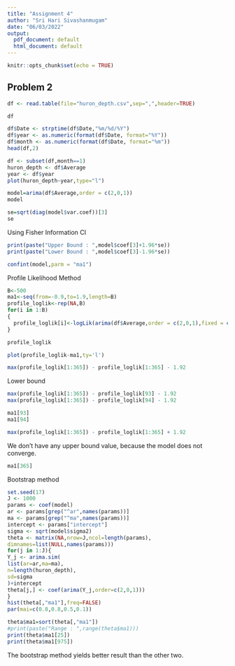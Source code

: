 ---
title: "Assignment 4"
author: "Sri Hari Sivashanmugam"
date: "06/03/2022"
output:
  pdf_document: default
  html_document: default
---

```{r setup, include=FALSE}
knitr::opts_chunk$set(echo = TRUE)
```

## Problem 2

```{r}
df <- read.table(file="huron_depth.csv",sep=",",header=TRUE)
```

```{r}
df
```

```{r}
df$Date <- strptime(df$Date,"%m/%d/%Y")
df$year <- as.numeric(format(df$Date, format="%Y"))
df$month <- as.numeric(format(df$Date, format="%m"))
head(df,2)
```

```{r}
df <- subset(df,month==1)
huron_depth <- df$Average
year <- df$year
plot(huron_depth~year,type="l")
```

```{r}
model=arima(df$Average,order = c(2,0,1))
model
```

```{r}
se=sqrt(diag(model$var.coef))[3]
se
```

Using Fisher Information CI

```{r}
print(paste("Upper Bound : ",model$coef[3]+1.96*se))
print(paste("Lower Bound : ",model$coef[3]-1.96*se))
```

```{r}
confint(model,parm = "ma1")
```

Profile Likelihood Method

```{r}
B<-500
ma1<-seq(from=-0.9,to=1.9,length=B)
profile_loglik<-rep(NA,B)
for(i in 1:B)
{
  profile_loglik[i]<-logLik(arima(df$Average,order = c(2,0,1),fixed = c(NA,NA,ma1[i],NA)))
}
```

```{r}
profile_loglik
```

```{r}
plot(profile_loglik-ma1,ty='l')
```

```{r}
max(profile_loglik[1:365]) - profile_loglik[1:365] - 1.92
```

Lower bound

```{r}
max(profile_loglik[1:365]) - profile_loglik[93] - 1.92
max(profile_loglik[1:365]) - profile_loglik[94] - 1.92
```

```{r}
ma1[93]
ma1[94]
```

```{r}
max(profile_loglik[1:365]) - profile_loglik[1:365] + 1.92
```

We don't have any upper bound value, because the model does not converge.

```{r}
ma1[365]
```

Bootstrap method

```{r}
set.seed(17)
J <- 1000
params <- coef(model)
ar <- params[grep("^ar",names(params))]
ma <- params[grep("^ma",names(params))]
intercept <- params["intercept"]
sigma <- sqrt(model$sigma2)
theta <- matrix(NA,nrow=J,ncol=length(params),
dimnames=list(NULL,names(params)))
for(j in 1:J){
Y_j <- arima.sim(
list(ar=ar,ma=ma),
n=length(huron_depth),
sd=sigma
)+intercept
theta[j,] <- coef(arima(Y_j,order=c(2,0,1)))
}
hist(theta[,"ma1"],freq=FALSE)
par(mai=c(0.8,0.8,0.5,0.1))
```

```{r}
theta$ma1=sort(theta[,"ma1"])
#print(paste("Range : ",range(theta$ma1)))
print(theta$ma1[25])
print(theta$ma1[975])
```

The bootstrap method yields better result than the other two.
